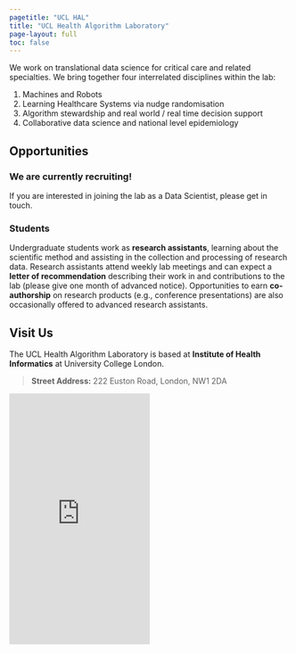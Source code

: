 ```yaml
---
pagetitle: "UCL HAL"
title: "UCL Health Algorithm Laboratory"
page-layout: full
toc: false
---
```


::: {.lead}
  We work on translational data science for [critical care]{.fw-bolder} and related specialties. We bring together four interrelated disciplines within the lab:

  1. Machines and Robots
  2. Learning Healthcare Systems via nudge randomisation
  3. Algorithm stewardship and real world / real time decision support
  4. Collaborative data science and national level epidemiology

:::

<!-- ![](./img/showcase.svg){.hero} -->

## Opportunities

::: {.callout-note}
### We are currently recruiting!

If you are interested in joining the lab as a Data Scientist, please get in touch.<br />
<!-- You can find more information about this recruitment cycle at [this blog post](./posts/recruitment2023) (or under News). -->
:::

### Students

Undergraduate students work as **research assistants**, learning about the scientific method and assisting in the collection and processing of research data. Research assistants attend weekly lab meetings and can expect a **letter of recommendation** describing their work in and contributions to the lab (please give one month of advanced notice). Opportunities to earn **co-authorship** on research products (e.g., conference presentations) are also occasionally offered to advanced research assistants.




<!-- ## Email Us

hello@uclhal.org
 -->
## Visit Us

The UCL Health Algorithm Laboratory is based at **Institute of Health Informatics** at University College London.

> **Street Address:** 222 Euston Road, London, NW1 2DA

```{=html}
<iframe src="https://www.google.com/maps/embed?pb=!1m18!1m12!1m3!1d2482.3081696623235!2d-0.137801584241075!3d51.52590731717089!2m3!1f0!2f0!3f0!3m2!1i1024!2i768!4f13.1!3m3!1m2!1s0x48761b260446fa31%3A0xc97a5981bb924a0d!2sUCL%20Institute%20Of%20Health%20Informatics!5e0!3m2!1sen!2suk!4v1668376825965!5m2!1sen!2suk" width="50%" height="450" style="border:0;" allowfullscreen="" loading="lazy" referrerpolicy="no-referrer-when-downgrade"></iframe>
```
